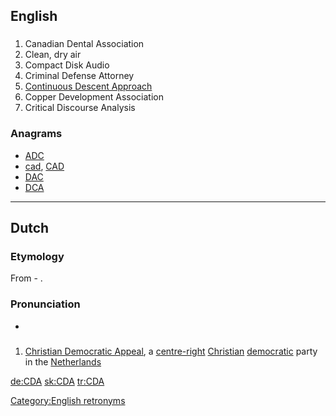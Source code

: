 {{also|CdA}}
==English==

==={{initialism-old|en}}===
{{wikipedia}}
{{en-initialism}}

# Canadian Dental Association
# Clean, dry air
# Compact Disk Audio
# Criminal Defense Attorney
# [[w:Continuous Descent Approach|Continuous Descent Approach]]
# Copper Development Association
# Critical Discourse Analysis

===Anagrams===
* [[ADC#English|ADC]]
* [[cad#English|cad]], [[CAD#English|CAD]]
* [[DAC#English|DAC]]
* [[DCA#English|DCA]]

[[Category:English retronyms]]

----

==Dutch==

===Etymology===
From {{term|christen|Christen|lang=nl}}-{{term|democratisch|Democratisch|lang=nl}} {{term|appèl|Appèl|lang=nl}}.

===Pronunciation===
* {{audio|Nl-CDA.ogg|Audio|lang=nl}}

==={{initialism-old|nl}}===
{{head|nl|initialism}}

# [[w:Christian Democratic Appeal|Christian Democratic Appeal]], a [[centre-right]] [[Christian]] [[democratic]] party in the [[Netherlands]]

[[de:CDA]]
[[sk:CDA]]
[[tr:CDA]]
